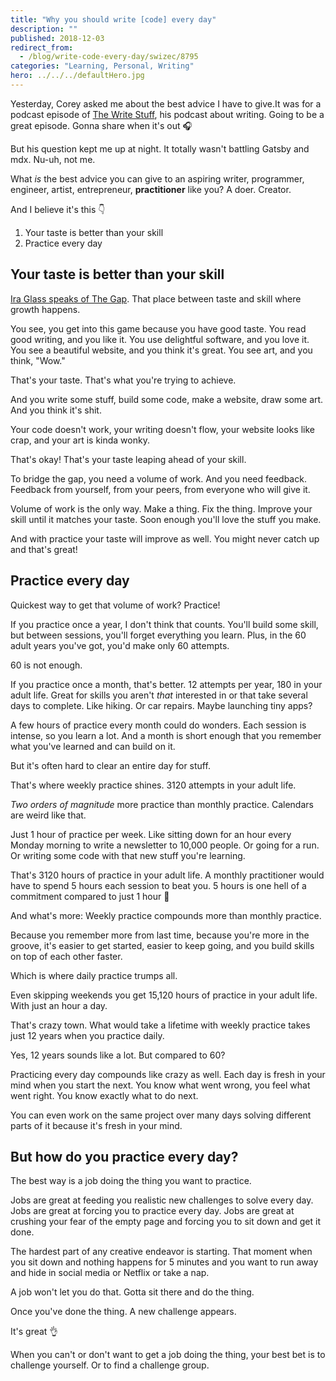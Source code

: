 ```yaml
---
title: "Why you should write [code] every day"
description: ""
published: 2018-12-03
redirect_from:
  - /blog/write-code-every-day/swizec/8795
categories: "Learning, Personal, Writing"
hero: ../../../defaultHero.jpg
---
```


Yesterday, Corey asked me about the best advice I have to give.It was for a podcast episode of [The Write Stuff](https://thewritestuff.simplecast.fm/), his podcast about writing. Going to be a great episode. Gonna share when it's out 🎧

But his question kept me up at night. It totally wasn't battling Gatsby and mdx. Nu-uh, not me.

What _is_ the best advice you can give to an aspiring writer, programmer, engineer, artist, entrepreneur, **practitioner** like you? A doer. Creator.

And I believe it's this 👇

1.  Your taste is better than your skill
2.  Practice every day

## Your taste is better than your skill

[Ira Glass speaks of The Gap](https://zenpencils.com/comic/90-ira-glass-advice-for-beginners/). That place between taste and skill where growth happens.

You see, you get into this game because you have good taste. You read good writing, and you like it. You use delightful software, and you love it. You see a beautiful website, and you think it's great. You see art, and you think, "Wow."

That's your taste. That's what you're trying to achieve.

And you write some stuff, build some code, make a website, draw some art. And you think it's shit.

Your code doesn't work, your writing doesn't flow, your website looks like crap, and your art is kinda wonky.

That's okay! That's your taste leaping ahead of your skill.

To bridge the gap, you need a volume of work. And you need feedback. Feedback from yourself, from your peers, from everyone who will give it.

Volume of work is the only way. Make a thing. Fix the thing. Improve your skill until it matches your taste. Soon enough you'll love the stuff you make.

And with practice your taste will improve as well. You might never catch up and that's great!

## Practice every day

Quickest way to get that volume of work? Practice!

If you practice once a year, I don't think that counts. You'll build some skill, but between sessions, you'll forget everything you learn. Plus, in the 60 adult years you've got, you'd make only 60 attempts.

60 is not enough.

If you practice once a month, that's better. 12 attempts per year, 180 in your adult life. Great for skills you aren't _that_ interested in or that take several days to complete. Like hiking. Or car repairs. Maybe launching tiny apps?

A few hours of practice every month could do wonders. Each session is intense, so you learn a lot. And a month is short enough that you remember what you've learned and can build on it.

But it's often hard to clear an entire day for stuff.

That's where weekly practice shines. 3120 attempts in your adult life.

_Two orders of magnitude_ more practice than monthly practice. Calendars are weird like that.

Just 1 hour of practice per week. Like sitting down for an hour every Monday morning to write a newsletter to 10,000 people. Or going for a run. Or writing some code with that new stuff you're learning.

That's 3120 hours of practice in your adult life. A monthly practitioner would have to spend 5 hours each session to beat you. 5 hours is one hell of a commitment compared to just 1 hour 🧐

And what's more: Weekly practice compounds more than monthly practice.

Because you remember more from last time, because you're more in the groove, it's easier to get started, easier to keep going, and you build skills on top of each other faster.

Which is where daily practice trumps all.

Even skipping weekends you get 15,120 hours of practice in your adult life. With just an hour a day.

That's crazy town. What would take a lifetime with weekly practice takes just 12 years when you practice daily.

Yes, 12 years sounds like a lot. But compared to 60?

Practicing every day compounds like crazy as well. Each day is fresh in your mind when you start the next. You know what went wrong, you feel what went right. You know exactly what to do next.

You can even work on the same project over many days solving different parts of it because it's fresh in your mind.

## But how do you practice every day?

The best way is a job doing the thing you want to practice.

Jobs are great at feeding you realistic new challenges to solve every day. Jobs are great at forcing you to practice every day. Jobs are great at crushing your fear of the empty page and forcing you to sit down and get it done.

The hardest part of any creative endeavor is starting. That moment when you sit down and nothing happens for 5 minutes and you want to run away and hide in social media or Netflix or take a nap.

A job won't let you do that. Gotta sit there and do the thing.

Once you've done the thing. A new challenge appears.

It's great 👌

When you can't or don't want to get a job doing the thing, your best bet is to challenge yourself. Or to find a challenge group.
